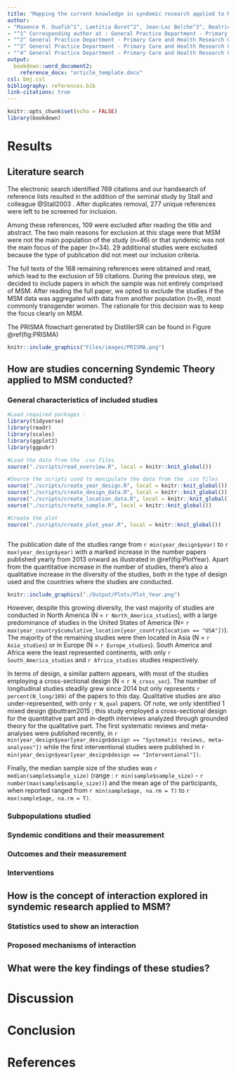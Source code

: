 ```yaml
---
title: "Mapping the current knowledge in syndemic research applied to Men who have Sex with Men : a Scoping Review"
author: 
- "Maxence R. Ouafik^1^, Laetitia Buret^2^, Jean-Luc Belche^3^, Beatrice Scholtes^4^"
- "^1^ Corresponding author at : General Practice Department - Primary Care and Health Research Unit, MD - PhD student,  University of Liège, Liège, Belgium <maxence.ouafik@uliege.be> ; Quartier Hôpital B23 Avenue Hippocrate 13 4000 Liège ![OrcID](./Files/Images/OrcID.png) https://orcid.org/0000-0002-9795-5721"
- "^2^ General Practice Department - Primary Care and Health Research Unit, MD - GP - PhD, research assistant, University of Liège, Liège, Belgium <laetitia.buret@uliege.be> ![OrcID](./Files/Images/OrcID.png) https://orcid.org/0000-0001-6039-9824"
- "^3^ General Practice Department - Primary Care and Health Research Unit, MD - GP - PhD, lecturer, University of Liège, Liège, Belgium <jlbelche@uliege.be> ![OrcID](./Files/Images/OrcID.png) https://orcid.org/0000-0001-8807-0473"
- "^4^ General Practice Department - Primary Care and Health Research Unit, Postdoctoral Researcher,  University of Liège, Liège, Belgium <beatrice.scholtes@uliege.be> ![OrcID](./Files/Images/OrcID.png) https://orcid.org/0000-0001-5274-822X"
output: 
  bookdown::word_document2:
    reference_docx: "article_template.docx"
csl: bmj.csl
bibliography: references.bib
link-citations: true
---
```


```r
knitr::opts_chunk$set(echo = FALSE)
library(bookdown)
```

# Results

## Literature search

The electronic search identified 769 citations and our handsearch of reference lists resulted in the addition of the seminal study by Stall and colleague @Stall2003 . After duplicates removal, 277 unique references were left to be screened for inclusion.

Among these references, 109 were excluded after reading the title and abstract. The two main reasons for exclusion at this stage were that MSM were not the main population of the study (n=46) or that syndemic was not the main focus of the paper (n=34). 29 additional studies were excluded because the type of publication did not meet our inclusion criteria.

The full texts of the 168 remaining references were obtained and read, which lead to the exclusion of 59 citations. During the previous step, we decided to include papers in which the sample was not entirely comprised of MSM. After reading the full paper, we opted to exclude the studies if the MSM data was aggregated with data from another population (n=9), most commonly transgender women. The rationale for this decision was to keep the focus clearly on MSM.

The PRISMA flowchart generated by DistillerSR can be found in Figure \@ref(fig:PRISMA)

```r
knitr::include_graphics("Files/images/PRISMA.png")

```

## How are studies concerning Syndemic Theory applied to MSM conducted?

### General characteristics of included studies

```r
#Load required packages :
library(tidyverse)
library(readr)
library(scales)
library(ggplot2)
library(ggpubr)

#Load the data from the .csv files
source("./scripts/read_overview.R", local = knitr::knit_global())

#Source the scripts used to manipulate the data from the .csv files
source("./scripts/create_year_design.R", local = knitr::knit_global())
source("./scripts/create_design_data.R", local = knitr::knit_global())
source("./scripts/create_location_data.R", local = knitr::knit_global())
source("./scripts/create_sample.R", local = knitr::knit_global())

#Create the plot 
source("./scripts/create_plot_year.R", local = knitr::knit_global())



```

The publication date of the studies range from `r min(year_design$year)` to `r max(year_design$year)` with a marked increase in the number papers published yearly from 2013 onward as illustrated in \@ref(fig:PlotYear). Apart from the quantitative increase in the number of studies, there's also a qualitative increase in the diversity of the studies, both in the type of design used and the countries where the studies are conducted.

```r

knitr::include_graphics("./Output/Plots/Plot_Year.png")

```

However, despite this growing diversity, the vast majority of studies are conducted in North America (N = `r North_America_studies`), with a large predominance of studies in the United States of America (N= `r max(year_country$cumulative_location[year_country$location == "USA"])`). The majority of the remaining studies were then located in Asia (N = `r Asia_studies`) or in Europe (N = `r Europe_studies`). South America and Africa were the least represented continents, with only `r South_America_studies` and `r Africa_studies` studies respectively.

In terms of design, a similar pattern appears, with most of the studies employing a cross-sectional design (N = `r N_cross_sec`). The number of longitudinal studies steadily grew since 2014 but only represents `r percent(N_long/109)` of the papers to this day. Qualitative studies are also under-represented, with only `r N_qual` papers. Of note, we only identified 1 mixed design @buttram2015 ; this study employed a cross-sectional design for the quantitative part and in-depth interviews analyzed through grounded theory for the qualitative part. The first systematic reviews and meta-analyses were published recently, in `r min(year_design$year[year_design$design == "Systematic reviews, meta-analyses"])` while the first interventional studies were published in `r min(year_design$year[year_design$design == "Interventional"])`.

Finally, the median sample size of the studies was `r median(sample$sample_size)` (range : `r min(sample$sample_size)` - `r number(max(sample$sample_size))`) and the mean age of the participants, when reported ranged from `r min(sample$age, na.rm = T)` to `r max(sample$age, na.rm = T)`.

### Subpopulations studied

### Syndemic conditions and their measurement

### Outcomes and their measurement

### Interventions

## How is the concept of interaction explored in syndemic research applied to MSM?

### Statistics used to show an interaction

### Proposed mechanisms of interaction

## What were the key findings of these studies?

# Discussion

# Conclusion

# References

::: {#refs}
:::
